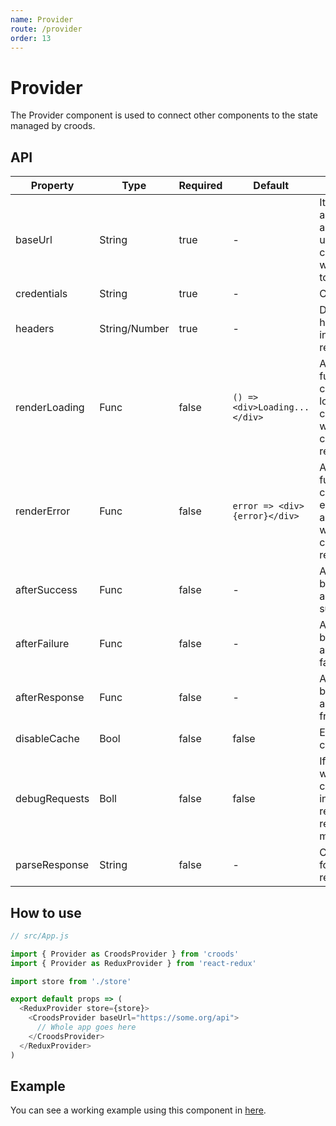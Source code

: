 ```yaml
---
name: Provider
route: /provider
order: 13
---
```



# Provider

The Provider component is used to connect other components to the state managed by croods.

## API

| Property      | Type          | Required | Default                       | Description                                                                                      |
| ------------- | ------------- | -------- | ----------------------------- | ------------------------------------------------------------------------------------------------ |
| baseUrl       | String        | true     | -                             | It defines the api url which all other paths used in croods components will be relative too.     |
| credentials   | String        | true     | -                             | Credentials                                                                                      |
| headers       | String/Number | true     | -                             | Defines the headers used in the requests.                                                        |
| renderLoading | Func          | false    | `() => <div>Loading...</div>` | A default function to be called when loading a component without a custom renderLoading.         |
| renderError   | Func          | false    | `error => <div>{error}</div>` | A default function to be called when a error occurs in a component without a custom renderError. |
| afterSuccess  | Func          | false    | -                             | A function to be called after a request success.                                                 |
| afterFailure  | Func          | false    | -                             | A function to be called after a request failure.                                                 |
| afterResponse | Func          | false    | -                             | A function to be called after any response from a request.                                       |
| disableCache  | Bool          | false    | false                         | Enable/disable chache.                                                                           |
| debugRequests | Boll          | false    | false                         | If set to true, will show in console more information regarding requests being made.             |
| parseResponse | String        | false    | -                             | Custom parser for api responses.                                                                 |

## How to use

```javascript
// src/App.js

import { Provider as CroodsProvider } from 'croods'
import { Provider as ReduxProvider } from 'react-redux'

import store from './store'

export default props => (
  <ReduxProvider store={store}>
    <CroodsProvider baseUrl="https://some.org/api">
      // Whole app goes here
    </CroodsProvider>
  </ReduxProvider>
)
```

## Example

You can see a working example using this component in [here](https://github.com/SeasonedSoftware/croods/blob/master/example/src/App.js).
